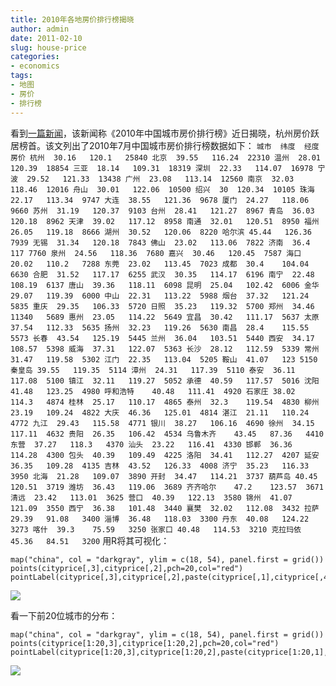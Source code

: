 ```yaml
---
title: 2010年各地房价排行榜揭晓
author: admin
date: 2011-02-10
slug: house-price
categories:
- economics
tags:
- 地图
- 房价
- 排行榜
---
```


看到[一篇新闻](http://news.163.com/11/0209/20/6SFR8GJV00014JB5.html)，该新闻称《2010年中国城市房价排行榜》近日揭晓，杭州房价跃居榜首。该文列出了2010年7月中国城市房价排行榜数据如下：
`
城市	纬度	经度	房价
杭州	30.16	120.1	25840
北京	39.55	116.24	22310
温州	28.01	120.39	18854
三亚	18.14	109.31	18319
深圳	22.33	114.07	16978
宁波	29.52	121.33	13438
广州	23.08	113.14	12560
南京	32.03	118.46	12016
舟山	30.01	122.06	10500
绍兴	30	120.34	10105
珠海	22.17	113.34	9747
大连	38.55	121.36	9678
厦门	24.27	118.06	9660
苏州	31.19	120.37	9103
台州	28.41	121.27	8967
青岛	36.03	120.18	8962
天津	39.02	117.12	8958
南通	32.01	120.51	8950
福州	26.05	119.18	8666
湖州	30.52	120.06	8220
哈尔滨	45.44	126.36	7939
无锡	31.34	120.18	7843
佛山	23.02	113.06	7822
济南	36.4	117	7760
泉州	24.56	118.36	7680
嘉兴	30.46	120.45	7587
海口	20.02	110.2	7288
东莞	23.02	113.45	7023
成都	30.4	104.04	6630
合肥	31.52	117.17	6255
武汉	30.35	114.17	6196
南宁	22.48	108.19	6137
唐山	39.36	118.11	6098
昆明	25.04	102.42	6006
金华	29.07	119.39	6000
中山	22.31	113.22	5988
烟台	37.32	121.24	5835
重庆	29.35	106.33	5720
日照	35.23	119.32	5700
郑州	34.46	11340	5689
惠州	23.05	114.22	5649
宜昌	30.42	111.17	5637
太原	37.54	112.33	5635
扬州	32.23	119.26	5630
南昌	28.4	115.55	5573
长春	43.54	125.19	5445
兰州	36.04	103.51	5440
西安	34.17	108.57	5398
威海	37.31	122.07	5363
长沙	28.12	112.59	5339
常州	31.47	119.58	5302
江门	22.35	113.04	5205
鞍山	41.07	123	5150
秦皇岛	39.55	119.35	5114
漳州	24.31	117.39	5110
泰安	36.11	117.08	5100
镇江	32.11	119.27	5052
承德	40.59	117.57	5016
沈阳	41.48	123.25	4980
呼和浩特	40.48	111.41	4920
石家庄	38.02	114.3	4874
桂林	25.17	110.17	4865
泰州	32.3	119.54	4830
柳州	23.19	109.24	4822
大庆	46.36	125.01	4814
湛江	21.11	110.24	4772
九江	29.43	115.58	4771
银川	38.27	106.16	4690
徐州	34.15	117.11	4632
贵阳	26.35	106.42	4534
乌鲁木齐	43.45	87.36	4410
东营	37.27	118.3	4370
汕头	23.22	116.41	4330
邯郸	36.36	114.28	4300
包头	40.39	109.49	4225
洛阳	34.41	112.27	4207
延安	36.35	109.28	4135
吉林	43.52	126.33	4008
济宁	35.23	116.33	3950
北海	21.28	109.07	3890
开封	34.47	114.21	3737
葫芦岛	40.45	120.51	3719
潍坊	36.43	119.06	3689
齐齐哈尔	47.2	123.57	3671
清远	23.42	113.01	3625
营口	40.39	122.13	3580
锦州	41.07	121.09	3550
西宁	36.38	101.48	3440
襄樊	32.02	112.08	3432
拉萨	29.39	91.08	3400
淄博	36.48	118.03	3300
丹东	40.08	124.22	3273
喀什	39.3	75.59	3250
张家口	40.48	114.53	3210
克拉玛依	45.36	84.51	3200
`
用R将其可视化：

    
    map("china", col = "darkgray", ylim = c(18, 54), panel.first = grid())
    points(cityprice[,3],cityprice[,2],pch=20,col="red")
    pointLabel(cityprice[,3],cityprice[,2],paste(cityprice[,1],cityprice[,4]),cex=1,col="blue")
    


[![](http://yishuo.cos.name/wp-content/uploads/2011/02/h2.png)](http://yishuo.cos.name/wp-content/uploads/2011/02/h2.png)

看一下前20位城市的分布：

    
    map("china", col = "darkgray", ylim = c(18, 54), panel.first = grid())
    points(cityprice[1:20,3],cityprice[1:20,2],pch=20,col="red")
    pointLabel(cityprice[1:20,3],cityprice[1:20,2],paste(cityprice[1:20,1],cityprice[1:20,4]),cex=1,col="blue")
    


[![](http://yishuo.cos.name/wp-content/uploads/2011/02/h3.png)](http://yishuo.cos.name/wp-content/uploads/2011/02/h3.png)
